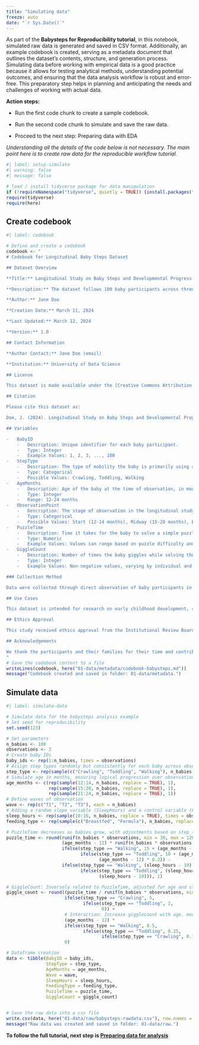 ```yaml
---
title: "Simulating data"
freeze: auto
date: "`r Sys.Date()`"
---
```


As part of the **Babysteps for Reproducibility tutorial**, in this notebook, simulated raw data is generated and saved in CSV format. Additionally, an example codebook is created, serving as a metadata document that outlines the dataset's contents, structure, and generation process. Simulating data before working with empirical data is a good practice because it allows for testing analytical methods, understanding potential outcomes, and ensuring that the data analysis workflow is robust and error-free. This preparatory step helps in planning and anticipating the needs and challenges of working with actual data.

**Action steps:**

-   Run the first code chunk to create a sample codebook.

-   Run the second code chunk to simulate and save the raw data.

-   Proceed to the next step: Preparing data with EDA

*Understanding all the details of the code below is not necessary. The main point here is to create raw data for the reproducible workflow tutorial.*

```r
#| label: setup-simulate
#| warning: false
#| message: false

# load / install tidyverse package for data manipulation
if (!requireNamespace("tidyverse", quietly = TRUE)) {install.packages("tidyverse")}
require(tidyverse)
require(here)
```

## Create codebook

```r
#| label: codebook

# Define and create a codebook
codebook <- "
# Codebook for Longitudinal Baby Steps Dataset

## Dataset Overview

**Title:** Longitudinal Study on Baby Steps and Developmental Progress

**Description:** The dataset follows 100 baby participants across three observation points to monitor how their mobility type (Crawling, Toddling, Walking) affects their ability to solve puzzles and their engagement with the task, as indicated by their giggle counts. The data has three three observation points for each baby. The data is simulated for planning a (fictional) study.

**Author:** Jane Doe

**Creation Date:** March 11, 2024

**Last Updated:** March 12, 2024

**Version:** 1.0

## Contact Information

**Author Contact:** Jane Doe (email)

**Institution:** University of Data Science

## License

This dataset is made available under the [Creative Commons Attribution 4.0 International License (CC BY 4.0)](https://creativecommons.org/licenses/by/4.0/). Users are free to share and adapt the material for any purpose, even commercially, under the following terms: appropriate credit must be given, a link to the license provided, and indication if changes were made.

## Citation

Please cite this dataset as:

Doe, J. (2024). Longitudinal Study on Baby Steps and Developmental Progress. University of Data Science. Version 1.0. [DOI or URL]

## Variables

-   BabyID
    -   Description: Unique identifier for each baby participant.
    -   Type: Integer
    -   Example Values: 1, 2, 3, ..., 100
-   StepType
    -   Description: The type of mobility the baby is primarily using at the time of observation.
    -   Type: Categorical
    -   Possible Values: Crawling, Toddling, Walking
-   AgeMonths
    -   Description: Age of the baby at the time of observation, in months.
    -   Type: Integer
    -   Range: 12-24 months
-   ObservationPoint
    -   Description: The stage of observation in the longitudinal study.
    -   Type: Categorical
    -   Possible Values: Start (12-14 months), Midway (15-20 months), End (21-24 months)
-   PuzzleTime
    -   Description: Time it takes for the baby to solve a simple puzzle, measured in seconds.
    -   Type: Numeric
    -   Example Values: Values can range based on puzzle difficulty and baby's skill level.
-   GiggleCount
    -   Description: Number of times the baby giggles while solving the puzzle. Used as a proxy for enjoyment or engagement.
    -   Type: Integer
    -   Example Values: Non-negative values, varying by individual and task.

### Collection Method

Data were collected through direct observation of baby participants in a controlled environment, ensuring that puzzle difficulty was consistent across observations.

## Use Cases

This dataset is intended for research on early childhood development, specifically examining the relationship between motor skills, problem-solving abilities, and engagement in activities.

## Ethics Approval

This study received ethics approval from the Institutional Review Board at the University of Data Science, approval number #12345.

## Acknowledgements

We thank the participants and their families for their time and contribution to this study. This research was supported by the Early Development Research Grant #67890.
"
# Save the codebook content to a file
writeLines(codebook, here("01-data/metadata/codebook-babysteps.md"))
message("Codebook created and saved in folder: 01-data/metadata.")
```

## Simulate data

```r
#| label: simulate-data

# Simulate data for the babysteps analysis example
# Set seed for reproducibility
set.seed(123) 

# Set parameters
n_babies <- 100
observations <- 3
# Create baby IDs
baby_ids <- rep(1:n_babies, times = observations)
# Assign step types randomly but consistently for each baby across observations
step_type <- rep(sample(c("Crawling", "Toddling", "Walking"), n_babies, replace = TRUE), times = observations)
# Simulate age in months, ensuring logical progression over observations
age_months <- c(rep(sample(12:14, n_babies, replace = TRUE), 1),
                rep(sample(15:20, n_babies, replace = TRUE), 1),
                rep(sample(21:24, n_babies, replace = TRUE), 1))
# Define waves of observation
wave <- rep(c("T1", "T2", "T3"), each = n_babies)
# Adding a random slope variable (SleepHours) and a control variable (FeedingType)
sleep_hours <- rep(sample(10:16, n_babies, replace = TRUE), times = observations)
feeding_type <- rep(sample(c("Breastfed", "Formula"), n_babies, replace = TRUE), times = observations)

# PuzzleTime decreases as babies grow, with adjustments based on step_type, sleep_hours and feeding_type
puzzle_time <- round(runif(n_babies * observations, min = 30, max = 120) - 
                     (age_months - 12) * runif(n_babies * observations, min = 2, max = 4) - 
                     ifelse(step_type == "Walking", 15 + (age_months - 12) * 1,  
                            ifelse(step_type == "Toddling", 10 + (age_months - 12) * 0.5,  
                                   (age_months - 12) * 0.2)) -  
                     ifelse(step_type == "Walking", (sleep_hours - 10) * 2,  
                            ifelse(step_type == "Toddling", (sleep_hours - 10) * 1.5, 
                                   (sleep_hours - 10))), 1)

# GiggleCount: Inversely related to PuzzleTime, adjusted for age and step_type
giggle_count <- round((puzzle_time / runif(n_babies * observations, min = 2, max = 4)) +
                      ifelse(step_type == "Crawling", 5, 
                             ifelse(step_type == "Toddling", 2, 
                                    0)) +
                      # Interaction: Increase gigglecount with age, more so for advanced step types
                      (age_months - 12) * 
                      ifelse(step_type == "Walking", 0.5, 
                             ifelse(step_type == "Toddling", 0.25, 
                                    ifelse(step_type == "Crawling", 0.1, 0))),
                      0)

# Dataframe creation
data <- tibble(BabyID = baby_ids,
               StepType = step_type,
               AgeMonths = age_months,
               Wave = wave,
               SleepHours = sleep_hours,
               FeedingType = feeding_type,
               PuzzleTime = puzzle_time,
               GiggleCount = giggle_count)


# Save the raw data into a csv file
write.csv(data, here("01-data/raw/babysteps-rawdata.csv"), row.names = FALSE)
message("Raw data was created and saved in folder: 01-data/raw.")
```

**To follow the full tutorial, next step is [Preparing data for analysis](04-notebooks/01-prepare-data)**
